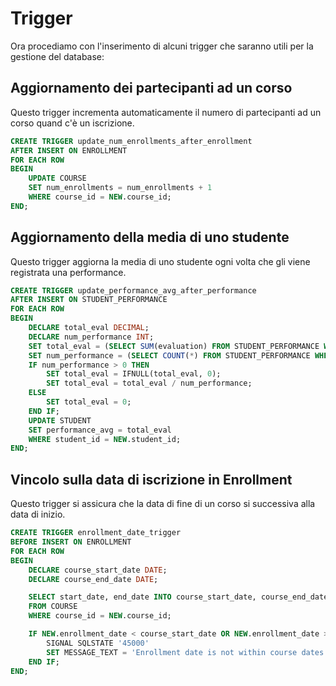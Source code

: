 # Trigger

Ora procediamo con l'inserimento di alcuni trigger che saranno utili per la gestione del database:

## Aggiornamento dei partecipanti ad un corso

Questo trigger incrementa automaticamente il numero di partecipanti ad un corso quand c'è un iscrizione.

```sql
CREATE TRIGGER update_num_enrollments_after_enrollment
AFTER INSERT ON ENROLLMENT
FOR EACH ROW
BEGIN
    UPDATE COURSE
    SET num_enrollments = num_enrollments + 1
    WHERE course_id = NEW.course_id;
END;
```

## Aggiornamento della media di uno studente

Questo trigger aggiorna la media di uno studente ogni volta che gli viene registrata una performance.

```sql
CREATE TRIGGER update_performance_avg_after_performance
AFTER INSERT ON STUDENT_PERFORMANCE
FOR EACH ROW
BEGIN
    DECLARE total_eval DECIMAL;
    DECLARE num_performance INT;
    SET total_eval = (SELECT SUM(evaluation) FROM STUDENT_PERFORMANCE WHERE student_id = NEW.student_id);
    SET num_performance = (SELECT COUNT(*) FROM STUDENT_PERFORMANCE WHERE student_id = NEW.student_id);
    IF num_performance > 0 THEN
        SET total_eval = IFNULL(total_eval, 0);
        SET total_eval = total_eval / num_performance;
    ELSE
        SET total_eval = 0;
    END IF;
    UPDATE STUDENT
    SET performance_avg = total_eval
    WHERE student_id = NEW.student_id;
END;
```

## Vincolo sulla data di iscrizione in Enrollment

Questo trigger si assicura che la data di fine di un corso si successiva alla data di inizio.

```sql
CREATE TRIGGER enrollment_date_trigger
BEFORE INSERT ON ENROLLMENT
FOR EACH ROW
BEGIN
    DECLARE course_start_date DATE;
    DECLARE course_end_date DATE;

    SELECT start_date, end_date INTO course_start_date, course_end_date
    FROM COURSE
    WHERE course_id = NEW.course_id;

    IF NEW.enrollment_date < course_start_date OR NEW.enrollment_date > course_end_date THEN
        SIGNAL SQLSTATE '45000'
        SET MESSAGE_TEXT = 'Enrollment date is not within course dates';
    END IF;
END;
```
